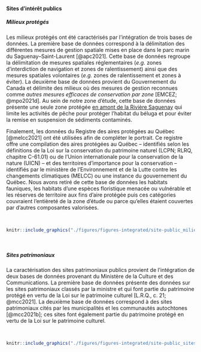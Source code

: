#### Sites d'intérêt publics

##### Milieux protégés

Les milieux protégés ont été caractérisés par l'intégration de trois bases de données. La première base de données correspond à la délimitation des différentes mesures de gestion spatiale mises en place dans le parc marin du Saguenay–Saint-Laurent [@apc2021]. Cette base de données regroupe la délimitation de mesures spatiales réglementaires (*e.g.* zones d'interdiction de navigation et zones de ralentissement) ainsi que des mesures spatiales volontaires (*e.g.* zones de ralentissement et zones à éviter). La deuxième base de données provient du Gouvernement du Canada et délimite des milieux où des mesures de gestion reconnues comme *autres mesures efficaces de conservation par zone* [EMCEZ; @mpo2021d]. Au sein de notre zone d'étude, cette base de données présente une seule zone protégée [en amont de la Rivière Saguenay](https://www.dfo-mpo.gc.ca/oceans/oecm-amcepz/refuges/saguenay-fra.html) qui limite les activités de pêche pour protéger l'habitat du béluga et pour éviter la remise en suspension de sédiments contaminés.


Finalement, les données du Registre des aires protégées au Québec [@melcc2021] ont été utilisées afin de compléter le portrait. Ce registre offre une compilation des aires protégées au Québec -- identifiés selon les définitions de la Loi sur la conservation du patrimoine naturel (LCPN; RLRQ, chapitre C-61.01) ou de l'Union internationale pour la conservation de la nature (UICN) -- et des territoires d'importance pour la conservation -- identifiés par le ministère de l'Environnement et de la Lutte contre les changements climatiques (MELCC) ou une instance du gouvernement du Québec. Nous avons retiré de cette base de données les habitats fauniques, les habitats d'une espèces floristique menacée ou vulnérable et les réserves de territoire aux fins d'aire protégée puis ces catégories couvraient l'entièreté de la zone d'étude ou parce qu'elles étaient couvertes par d'autres composantes valorisées. 


<br>

```r
knitr::include_graphics("./figures/figures-integrated/site-public_milieu_protege.png")
```

<br>


##### Sites patrimoniaux

La caractérisation des sites patrimoniaux publics provient de l'intégration de deux bases de données provenant du Ministère de la Culture et des Communications. La première base de données présente des données sur les sites patrimoniaux classés par la ministre et qui font partie du patrimoine protégé en vertu de la Loi sur le patrimoine culturel [L.R.Q., c. 21; @mcc2021]. La deuxième base de données correspond à des sites patrimoniaux cités par les municipalités et les communautés autochtones [@mcc2021b]; ces sites font également partie du patrimoine protégé en vertu de la Loi sur le patrimoine culturel.


<br>

```r
knitr::include_graphics("./figures/figures-integrated/site-public_sites_patrimoniaux.png")
```

<br>
